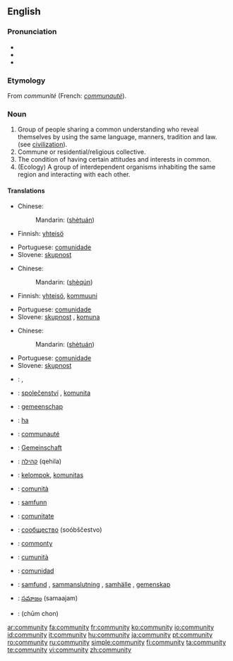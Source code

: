 {{wikipedia|dab=community (disambiguation)|community}}
==English==

===Pronunciation===
*{{IPA|/k(ə)ˈmjunəti/ or /k(ə)ˈmjunəɾi/}}
*{{audio|en-us-community.ogg|Audio (US)}}
*{{audio|en-ca-community.ogg|Audio (CA)}}

===Etymology===
From {{OF.}} ''communité'' (French: ''[[communauté]]'').

===Noun===
{{wikipedia}}
{{en-noun|communit|ies}}

# Group of people sharing a common understanding who reveal themselves by using the same language, manners, tradition and law. (see [[civilization]]).
# Commune or residential/religious collective.
# The condition of having certain attitudes and interests in common.
# (Ecology) A group of interdependent organisms inhabiting the same region and interacting with each other.

====Translations====
{{trans-top|Group of people sharing a common understanding}}
*Chinese:
*: Mandarin: {{zh-ts|社團|社团}} ([[shè]][[tuán]])
*Finnish: [[yhteisö]]
{{trans-mid}}
*Portuguese: [[comunidade]] {{f}}
*Slovene: [[skupnost]] {{f}}
{{trans-bottom}}

{{trans-top|Commune or residential/religious collective}}
*Chinese:
*: Mandarin: {{zh-ts|社群|社群}} ([[shè]][[qún]])
*Finnish: [[yhteisö]], [[kommuuni]]
{{trans-mid}}
*Portuguese: [[comunidade]] {{f}}
*Slovene: [[skupnost]] {{f}}, [[komuna]] {{f}}
{{trans-bottom}}

{{trans-top|The condition of having certain attitudes and interests in common}}
*Chinese:
*: Mandarin: {{zh-ts|社團|社团}} ([[shè]][[tuán]])
{{trans-mid}}
*Portuguese: [[comunidade]] {{f}}
*Slovene: [[skupnost]] {{f}}
{{trans-bottom}}

{{checktrans}}
{{trans-top|Translations to be checked}}
*{{ttbc|Arabic}}: {{ARchar|[[جماعة]]}} {{f}}, {{ARchar|[[جالية]]}} {{f}}
*{{ttbc|Czech}}: [[společenství]] {{n}}, [[komunita]] {{f}}
*{{ttbc|Dutch}}: [[gemeenschap]] {{f}}
*{{ttbc|Ewe}}: [[ha]]
*{{ttbc|French}}: [[communauté]] {{f}}
*{{ttbc|German}}: [[Gemeinschaft]] {{f}}
*{{ttbc|Hebrew}}: [[קהילה]] (qehila) {{f}}
*{{ttbc|Indonesian}}: [[kelompok]], [[komunitas]]
*{{ttbc|Italian}}: [[comunità]] {{f}}
{{trans-mid}}
*{{ttbc|Norwegian}}: [[samfunn]] {{n}}
*{{ttbc|Romanian}}: [[comunitate]] {{f}}
*{{ttbc|Russian}}: [[сообщество]] (soóbščestvo) {{n}}
*{{ttbc|Scots}}: [[commonty]]
*{{ttbc|Sicilian}}: [[cumunità]] {{f}}
*{{ttbc|Spanish}}: [[comunidad]] {{f}}
*{{ttbc|Swedish}}: [[samfund]] {{c}}, [[sammanslutning]] {{c}}, [[samhälle]] {{c}}, [[gemenskap]] {{c}}
*{{ttbc|Telugu}}: [[సమాజం]] (samaajam)
*{{ttbc|Thai}}: {{THchar|[[ชุมชน]]}} (chūm chon)
{{trans-bottom}}

[[ar:community]]
[[fa:community]]
[[fr:community]]
[[ko:community]]
[[io:community]]
[[id:community]]
[[it:community]]
[[hu:community]]
[[ja:community]]
[[pt:community]]
[[ro:community]]
[[ru:community]]
[[simple:community]]
[[fi:community]]
[[ta:community]]
[[te:community]]
[[vi:community]]
[[zh:community]]